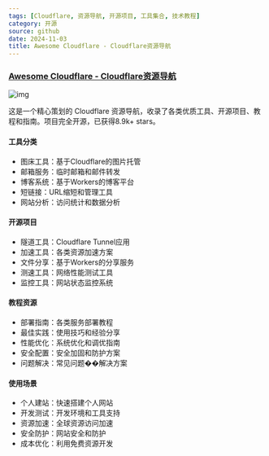```yaml
---
tags: [Cloudflare, 资源导航, 开源项目, 工具集合, 技术教程]
category: 开源
source: github
date: 2024-11-03
title: Awesome Cloudflare - Cloudflare资源导航
---
```


### [Awesome Cloudflare - Cloudflare资源导航](https://github.com/zhuima/awesome-cloudflare)

![img](https://img.mengpeng.tech/i/2024/12/06/6752d0769f161.webp)

这是一个精心策划的 Cloudflare 资源导航，收录了各类优质工具、开源项目、教程和指南。项目完全开源，已获得8.9k+ stars。

#### 工具分类
- 图床工具：基于Cloudflare的图片托管
- 邮箱服务：临时邮箱和邮件转发
- 博客系统：基于Workers的博客平台
- 短链接：URL缩短和管理工具
- 网站分析：访问统计和数据分析

#### 开源项目
- 隧道工具：Cloudflare Tunnel应用
- 加速工具：各类资源加速方案
- 文件分享：基于Workers的分享服务
- 测速工具：网络性能测试工具
- 监控工具：网站状态监控系统

#### 教程资源
- 部署指南：各类服务部署教程
- 最佳实践：使用技巧和经验分享
- 性能优化：系统优化和调优指南
- 安全配置：安全加固和防护方案
- 问题解决：常见问题��解决方案

#### 使用场景
- 个人建站：快速搭建个人网站
- 开发测试：开发环境和工具支持
- 资源加速：全球资源访问加速
- 安全防护：网站安全和防护
- 成本优化：利用免费资源开发
